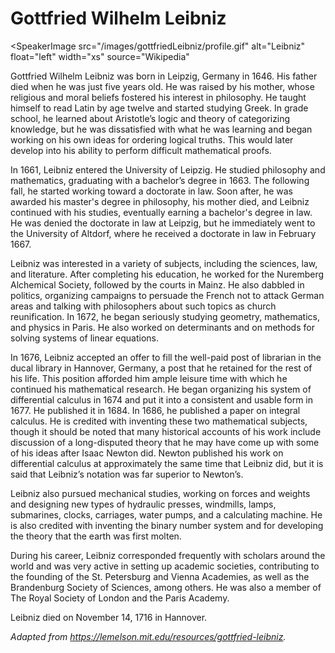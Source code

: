 <Speaker name="Gottfried Wilhelm Leibniz" voice="de-DE-Wavenet-D" />

# Gottfried Wilhelm Leibniz

<SpeakerImage
  src="/images/gottfriedLeibniz/profile.gif"
  alt="Leibniz"
  float="left"
  width="xs"
  source="Wikipedia"
></SpeakerImage>

Gottfried Wilhelm Leibniz was born in Leipzig, Germany in 1646. His father died when he was just five years old. He was raised by his mother, whose religious and moral beliefs fostered his interest in philosophy. He taught himself to read Latin by age twelve and started studying Greek. In grade school, he learned about Aristotle’s logic and theory of categorizing knowledge, but he was dissatisfied with what he was learning and began working on his own ideas for ordering logical truths. This would later develop into his ability to perform difficult mathematical proofs.

In 1661, Leibniz entered the University of Leipzig. He studied philosophy and mathematics, graduating with a bachelor’s degree in 1663. The following fall, he started working toward a doctorate in law. Soon after, he was awarded his master's degree in philosophy, his mother died, and Leibniz continued with his studies, eventually earning a bachelor's degree in law. He was denied the doctorate in law at Leipzig, but he immediately went to the University of Altdorf, where he received a doctorate in law in February 1667.

Leibniz was interested in a variety of subjects, including the sciences, law, and literature. After completing his education, he worked for the Nuremberg Alchemical Society, followed by the courts in Mainz. He also dabbled in politics, organizing campaigns to persuade the French not to attack German areas and talking with philosophers about such topics as church reunification. In 1672, he began seriously studying geometry, mathematics, and physics in Paris. He also worked on determinants and on methods for solving systems of linear equations.

In 1676, Leibniz accepted an offer to fill the well-paid post of librarian in the ducal library in Hannover, Germany, a post that he retained for the rest of his life. This position afforded him ample leisure time with which he continued his mathematical research. He began organizing his system of differential calculus in 1674 and put it into a consistent and usable form in 1677. He published it in 1684. In 1686, he published a paper on integral calculus. He is credited with inventing these two mathematical subjects, though it should be noted that many historical accounts of his work include discussion of a long-disputed theory that he may have come up with some of his ideas after Isaac Newton did. Newton published his work on differential calculus at approximately the same time that Leibniz did, but it is said that Leibniz’s notation was far superior to Newton’s.

Leibniz also pursued mechanical studies, working on forces and weights and designing new types of hydraulic presses, windmills, lamps, submarines, clocks, carriages, water pumps, and a calculating machine. He is also credited with inventing the binary number system and for developing the theory that the earth was first molten.

During his career, Leibniz corresponded frequently with scholars around the world and was very active in setting up academic societies, contributing to the founding of the St. Petersburg and Vienna Academies, as well as the Brandenburg Society of Sciences, among others. He was also a member of The Royal Society of London and the Paris Academy.

Leibniz died on November 14, 1716 in Hannover.

_Adapted from https://lemelson.mit.edu/resources/gottfried-leibniz._
